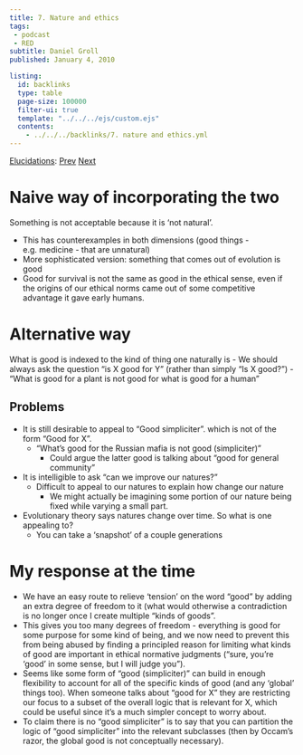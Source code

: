 ```yaml
---
title: 7. Nature and ethics
tags: 
 - podcast
 - RED
subtitle: Daniel Groll
published: January 4, 2010

listing:
  id: backlinks
  type: table
  page-size: 100000
  filter-ui: true
  template: "../../../ejs/custom.ejs"
  contents:
    - ../../../backlinks/7. nature and ethics.yml
---
```


[Elucidations](/docs/phil/elucidations/Elucidations.html): [Prev](/docs/phil/elucidations/6. Experimental philosophy.html) [Next](/docs/phil/elucidations/8. Evolutionary psychology.html)

# Naive way of incorporating the two
Something is not acceptable because it is 'not natural'.

- This has counterexamples in both dimensions (good things - e.g. medicine - 
  that are unnatural)
- More sophisticated version: something that comes out of evolution is good
- Good for survival is not the same as good in the ethical sense, even if the 
  origins of our ethical norms came out of some competitive advantage it gave 
  early humans.

# Alternative way
What is good is indexed to the kind of thing one naturally is
  - We should always ask the question "is X good for Y" (rather than simply "Is 
    X good?")
  - "What is good for a plant is not good for what is good for a human"

## Problems
- It is still desirable to appeal to "Good simpliciter". which is not of the 
  form "Good for X".
  - "What's good for the Russian mafia is not good (simpliciter)"
    - Could argue the latter good is talking about "good for general community"
- It is intelligible to ask "can we improve our natures?"
  - Difficult to appeal to our natures to explain how change our nature
    - We might actually be imagining some portion of our nature being fixed 
      while varying a small part.
- Evolutionary theory says natures change over time. So what is one appealing 
  to?
  - You can take a 'snapshot' of a couple generations


# My response at the time

- We have an easy route to relieve 'tension' on the word "good" by adding an 
  extra degree of freedom to it (what would otherwise a contradiction is no 
  longer once I create multiple "kinds of goods".
- This gives you too many degrees of freedom - everything is good for some 
  purpose for some kind of being, and we now need to prevent this from being 
  abused by finding a principled reason for limiting what kinds of good are 
  important in ethical normative judgments ("sure, you're 'good' in some sense, 
  but I will judge you").
- Seems like some form of "good (simpliciter)" can build in enough flexibility 
  to account for all of the specific kinds of good (and any 'global' things 
  too). When someone talks about "good for X" they are restricting our focus to 
  a subset of the overall logic that is relevant for X, which could be useful 
  since it's a much simpler concept to worry about.
- To claim there is no "good simpliciter" is to say that you can partition the 
  logic of "good simpliciter" into the relevant subclasses (then by Occam's 
  razor, the global good is not conceptually necessary).
